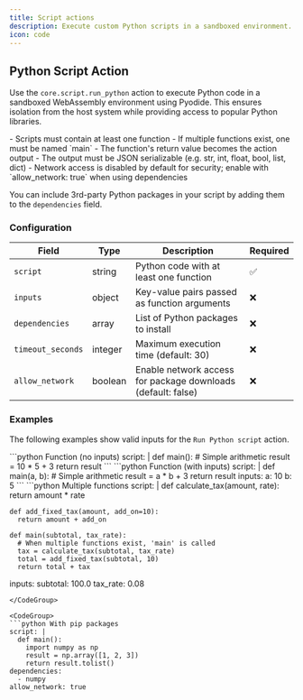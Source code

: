 ```yaml
---
title: Script actions
description: Execute custom Python scripts in a sandboxed environment.
icon: code
---
```


## Python Script Action

Use the `core.script.run_python` action to execute Python code in a sandboxed WebAssembly environment using Pyodide.
This ensures isolation from the host system while providing access to popular Python libraries.

<Note>
- Scripts must contain at least one function
- If multiple functions exist, one must be named `main`
- The function's return value becomes the action output
- The output must be JSON serializable (e.g. str, int, float, bool, list, dict)
- Network access is disabled by default for security; enable with `allow_network: true` when using dependencies
</Note>

You can include 3rd-party Python packages in your script by adding them to the `dependencies` field.

### Configuration

| Field | Type | Description | Required |
|-------|------|-------------|----------|
| `script` | string | Python code with at least one function | ✅ |
| `inputs` | object | Key-value pairs passed as function arguments | ❌ |
| `dependencies` | array | List of Python packages to install | ❌ |
| `timeout_seconds` | integer | Maximum execution time (default: 30) | ❌ |
| `allow_network` | boolean | Enable network access for package downloads (default: false) | ❌ |

### Examples

The following examples show valid inputs for the `Run Python script` action.

<CodeGroup>
  ```python Function (no inputs)
  script: |
    def main():
      # Simple arithmetic
      result = 10 * 5 + 3
      return result
  ```
</CodeGroup>

<CodeGroup>
  ```python Function (with inputs)
  script: |
    def main(a, b):
      # Simple arithmetic
      result = a * b + 3
      return result
  inputs:
    a: 10
    b: 5
  ```
</CodeGroup>

<CodeGroup>
  ```python Multiple functions
  script: |
    def calculate_tax(amount, rate):
      return amount * rate

    def add_fixed_tax(amount, add_on=10):
      return amount + add_on

    def main(subtotal, tax_rate):
      # When multiple functions exist, 'main' is called
      tax = calculate_tax(subtotal, tax_rate)
      total = add_fixed_tax(subtotal, 10)
      return total + tax
  inputs:
    subtotal: 100.0
    tax_rate: 0.08
  ```
</CodeGroup>

<CodeGroup>
  ```python With pip packages
  script: |
    def main():
      import numpy as np
      result = np.array([1, 2, 3])
      return result.tolist()
  dependencies:
    - numpy
  allow_network: true
  ```
</CodeGroup>
